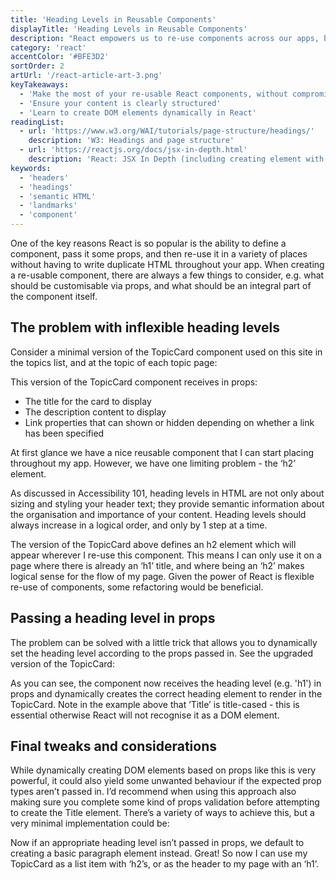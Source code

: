 ```yaml
---
title: 'Heading Levels in Reusable Components'
displayTitle: 'Heading Levels in Reusable Components'
description: "React empowers us to re-use components across our apps, but it's important to consider how component re-use could affect accessibility. This topic demonstrates an easy way to build flexible components that don't compromise heading level structure."
category: 'react'
accentColor: '#BFE3D2'
sortOrder: 2
artUrl: '/react-article-art-3.png'
keyTakeaways:
  - 'Make the most of your re-usable React components, without compromising accessibility'
  - 'Ensure your content is clearly structured'
  - 'Learn to create DOM elements dynamically in React'
readingList:
  - url: 'https://www.w3.org/WAI/tutorials/page-structure/headings/'
    description: 'W3: Headings and page structure'
  - url: 'https://reactjs.org/docs/jsx-in-depth.html'
    description: 'React: JSX In Depth (including creating element with type chosen at runtime)'
keywords:
  - 'headers'
  - 'headings'
  - 'semantic HTML'
  - 'landmarks'
  - 'component'
---
```


One of the key reasons React is so popular is the ability to define a component, pass it some props, and then re-use it in a variety of places without having to write duplicate HTML throughout your app. When creating a re-usable component, there are always a few things to consider, e.g. what should be customisable via props, and what should be an integral part of the component itself.

## The problem with inflexible heading levels

Consider a minimal version of the TopicCard component used on this site in the topics list, and at the topic of each topic page:

<Gist url="https://gist.github.com/aitchiss/85de272b6e984f2d9986fd305ab8ec4b" />

This version of the TopicCard component receives in props:

- The title for the card to display
- The description content to display
- Link properties that can shown or hidden depending on whether a link has been specified

At first glance we have a nice reusable component that I can start placing throughout my app. However, we have one limiting problem - the ‘h2’ element.

As discussed in <Link to="/why-accessibility">Accessibility 101</Link>, heading levels in HTML are not only about sizing and styling your header text; they provide semantic information about the organisation and importance of your content. Heading levels should always increase in a logical order, and only by 1 step at a time.

The version of the TopicCard above defines an h2 element which will appear wherever I re-use this component. This means I can only use it on a page where there is already an ‘h1’ title, and where being an ‘h2’ makes logical sense for the flow of my page. Given the power of React is flexible re-use of components, some refactoring would be beneficial.

## Passing a heading level in props

The problem can be solved with a little trick that allows you to dynamically set the heading level according to the props passed in. See the upgraded version of the TopicCard:

<Gist url="https://gist.github.com/aitchiss/cdb5091a55af0cd0090bf746088b7f41" />

As you can see, the component now receives the heading level (e.g. 'h1') in props and dynamically creates the correct heading element to render in the TopicCard. Note in the example above that ’Title’ is title-cased - this is essential otherwise React will not recognise it as a DOM element.

## Final tweaks and considerations

While dynamically creating DOM elements based on props like this is very powerful, it could also yield some unwanted behaviour if the expected prop types aren’t passed in. I’d recommend when using this approach also making sure you complete some kind of props validation before attempting to create the Title element. There’s a variety of ways to achieve this, but a very minimal implementation could be:

<Gist url="https://gist.github.com/aitchiss/6bb5fc90523d6ca299155eb95b12afef" />

Now if an appropriate heading level isn’t passed in props, we default to creating a basic paragraph element instead. Great! So now I can use my TopicCard as a list item with ‘h2’s, or as the header to my page with an ‘h1’.
